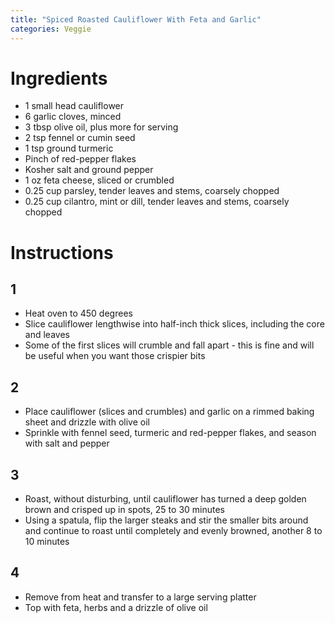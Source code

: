 ```yaml
---
title: "Spiced Roasted Cauliflower With Feta and Garlic"
categories: Veggie
---
```


# Ingredients
- 1 small head cauliflower
- 6 garlic cloves, minced
- 3 tbsp olive oil, plus more for serving
- 2 tsp fennel or cumin seed
- 1 tsp ground turmeric
- Pinch of red-pepper flakes
- Kosher salt and ground pepper
- 1 oz feta cheese, sliced or crumbled
- 0.25 cup parsley, tender leaves and stems, coarsely chopped
- 0.25 cup cilantro, mint or dill, tender leaves and stems, coarsely chopped

# Instructions
## 1
- Heat oven to 450 degrees
- Slice cauliflower lengthwise into half-inch thick slices, including the core and leaves
- Some of the first slices will crumble and fall apart - this is fine and will be useful when you want those crispier bits

## 2
- Place cauliflower (slices and crumbles) and garlic on a rimmed baking sheet and drizzle with olive oil
- Sprinkle with fennel seed, turmeric and red-pepper flakes, and season with salt and pepper

## 3
- Roast, without disturbing, until cauliflower has turned a deep golden brown and crisped up in spots, 25 to 30 minutes
- Using a spatula, flip the larger steaks and stir the smaller bits around and continue to roast until completely and evenly browned, another 8 to 10 minutes

## 4
- Remove from heat and transfer to a large serving platter
- Top with feta, herbs and a drizzle of olive oil